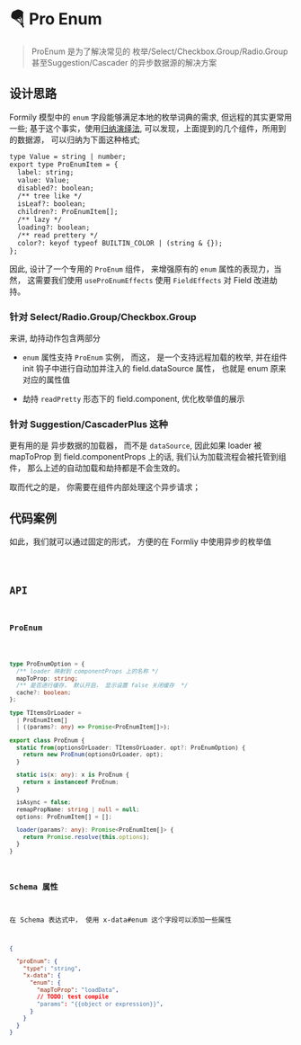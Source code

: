 # 🪂 Pro Enum

> ProEnum 是为了解决常见的 枚举/Select/Checkbox.Group/Radio.Group 甚至Suggestion/Cascader 的异步数据源的解决方案


## 设计思路
Formily 模型中的 `enum` 字段能够满足本地的枚举词典的需求, 但远程的其实更常用一些; 基于这个事实，使用[归纳演绎法](https://mp.weixin.qq.com/s/9gCJudLQTjVMcm4DzMbgvA), 可以发现，上面提到的几个组件，所用到的数据源， 可以归纳为下面这种格式;

```tsx | pure
type Value = string | number;
export type ProEnumItem = {
  label: string;
  value: Value;
  disabled?: boolean;
  /** tree like */
  isLeaf?: boolean;
  children?: ProEnumItem[];
  /** lazy */
  loading?: boolean;
  /** read prettery */
  color?: keyof typeof BUILTIN_COLOR | (string & {});
};
```

因此, 设计了一个专用的 `ProEnum` 组件， 来增强原有的 `enum` 属性的表现力，当然， 这需要我们使用 `useProEnumEffects` 使用 `FieldEffects` 对 Field 改进劫持。

### 针对 Select/Radio.Group/Checkbox.Group

来讲, 劫持动作包含两部分

- `enum` 属性支持 `ProEnum` 实例， 而这， 是一个支持远程加载的枚举, 并在组件 init 钩子中进行自动加并注入的 field.dataSource 属性， 也就是 enum 原来对应的属性值

- 劫持 `readPretty` 形态下的 field.component, 优化枚举值的展示

### 针对 Suggestion/CascaderPlus 这种

更有用的是 异步数据的加载器， 而不是 `dataSource`, 因此如果 loader 被 mapToProp 到 field.componentProps 上的话, 我们认为加载流程会被托管到组件， 那么上述的自动加载和劫持都是不会生效的。

取而代之的是， 你需要在组件内部处理这个异步请求；




## 代码案例

如此，我们就可以通过固定的形式， 方便的在 Formliy 中使用异步的枚举值

<code src="../demos/ProEnum.tsx"  />

## API

### ProEnum

```ts | pure

type ProEnumOption = {
  /** loader 映射到 componentProps 上的名称 */
  mapToProp: string;
  /** 是否进行缓存， 默认开启， 显示设置 false 关闭缓存  */
  cache?: boolean;
};

type TItemsOrLoader =
  | ProEnumItem[]
  | ((params?: any) => Promise<ProEnumItem[]>);

export class ProEnum {
  static from(optionsOrLoader: TItemsOrLoader, opt?: ProEnumOption) {
    return new ProEnum(optionsOrLoader, opt);
  }

  static is(x: any): x is ProEnum {
    return x instanceof ProEnum;
  }

  isAsync = false;
  remapPropName: string | null = null;
  options: ProEnumItem[] = [];

  loader(params?: any): Promise<ProEnumItem[]> {
    return Promise.resolve(this.options);
  }
}
```

### Schema 属性

在 Schema 表达式中， 使用 x-data#enum 这个字段可以添加一些属性

```json
{

  "proEnum": {
    "type": "string",
    "x-data": {
      "enum": {
        "mapToProp": "loadData",
        // TODO: test compile
        "params": "{{object or expression}}",
      }
    }
  }
}
```

